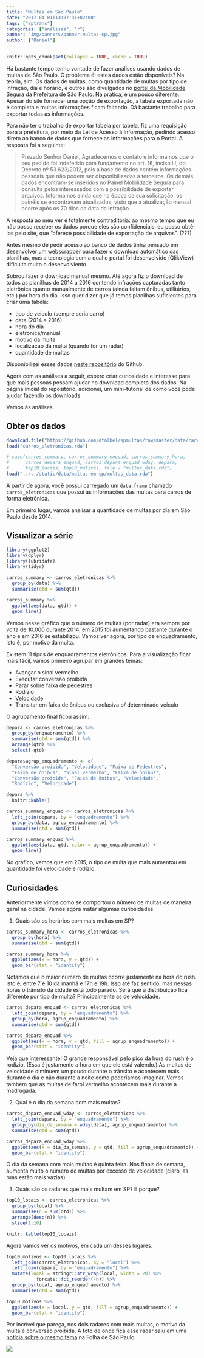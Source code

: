 ```yaml
---
title: "Multas em São Paulo"
date: "2017-04-01T13:07:31+02:00"
tags: ["sptrans"]
categories: ["análises", "r"]
banner: "img/banners/banner-multas-sp.jpg"
author: ["Daniel"]
---
```


```r
knitr::opts_chunk$set(collapse = TRUE, cache = TRUE)
```

Há bastante tempo tenho vontade de fazer análises usando dados de multas de São Paulo. 
O problema é: estes dados estão disponíveis? Na teoria, sim. Os dados de multas, como
quantidade de multas por tipo de infração, dia e horário, e outros são divulgados no
[portal da Mobilidade Segura](http://mobilidadesegura.prefeitura.sp.gov.br/QvAJAXZfc/opendoc.htm?document=Painel_Mobilidade_Segura.qvw&host=QVS%40c65v27i&anonymous=true) da Prefeitura de São Paulo. Na prática, é um pouco
diferente. Apesar do site fornecer uma opção de exportação, a tabela 
exportada não é completa e muitas informações ficam faltando. Dá bastante trabalho
para exportar todas as informações.

Para não ter o trabalho de exportar tabela por tabela, fiz uma requisição para a
prefeitura, por meio da Lei de Acesso à Informação, pedindo acesso direto ao banco de 
dados que fornece as informações para o Portal. A resposta foi a seguinte:

> Prezado Senhor Daniel, Agradecemos o contato e informamos que o seu pedido foi indeferido com fundamento no art. 16, inciso III, do Decreto nº 53.623/2012, pois a base de dados contém informações pessoais que não podem ser disponibilizadas a terceiros. Os demais dados encontram-se inseridos no Painel Mobilidade Segura para consulta pelos interessados com a possibilidade de exportar arquivos. Informamos ainda que na época da sua solicitação, os painéis se encontravam atualizados, visto que a atualização mensal ocorre após os 70 dias da data da infração 

A resposta ao meu ver é totalmente contraditória: ao mesmo tempo que eu não posso 
receber os dados porque eles são confidenciais, eu posso obtê-los pelo site, que
"oferece possibilidade de exportação de arquivos". (???)

Antes mesmo de pedir acesso ao banco de dados tinha pensado em desenvolver um 
webscrapper para fazer o download automático das planilhas, mas a tecnologia com 
a qual o portal foi desenvolvido (QlikView) dificulta muito o desenvolviento.

Sobrou fazer o download manual mesmo. Até agora fiz o download de todos as planilhas
de 2014 a 2016 contendo infrações capturadas tanto eletrônica quanto manualmente 
de carros (ainda faltam ônibus, utilitários, etc.) por hora do dia. Isso quer dizer
que já temos planilhas suficientes para criar uma tabela:

* tipo de veículo (sempre seria carro)
* data (2014 a 2016)
* hora do dia
* eletronica/manual
* motivo da multa
* localizacao da multa (quando for um radar)
* quantidade de multas

Disponibilizei esses dados [neste repositório](https://github.com/dfalbel/spmultas)
do Github. 

Agora com as análises a seguir, espero criar curiosidade e interesse para que mais
pessoas possam ajudar no download completo dos dados. Na página inicial do 
repositório, adicionei, um mini-tutorial de como você pode ajudar fazendo os 
downloads.

Vamos às análises.

## Obter os dados

```r
download.file("https://github.com/dfalbel/spmultas/raw/master/data/carros_eletronicas.rda", "carros_eletronicas.rda")
load("carros_eletronicas.rda")
```

```r
# save(carros_summary, carros_summary_enquad, carros_summary_hora,
#      carros_depara_enquad, carros_depara_enquad_wday, depara,
#      top10_locais, top10_motivos, file = "multas_data.rda")
load("../../static/data/multas-em-sp/multas_data.rda")
```


A partir de agora, você possui carregado um `data.frame` chamado `carros_eletronicas`
que possui as informações das multas para carros de forma eletrônica.

Em primeiro lugar, vamos analisar a quantidade de multas por dia em São Paulo desde
2014.

## Visualizar a série

```r
library(ggplot2)
library(dplyr)
library(lubridate)
library(tidyr)
```

```r
carros_summary <- carros_eletronicas %>%
  group_by(data) %>%
  summarise(qtd = sum(qtd))
```

```r
carros_summary %>% 
  ggplot(aes(data, qtd)) +
  geom_line()
```

Vemos nesse gráfico que o número de multas (por radar) era sempre por volta de 10.000
durante 2014, em 2015 foi aumentando bastante durante o ano e em 2016 se estabilizou.
Vamos ver agora, por tipo de enquadramento, isto é, por motivo da multa.

Existem 11 tipos de enquadramentos eletrônicos. Para a visualização ficar mais fácil,
vamos primeiro agrupar em grandes temas:

* Avançar o sinal vermelho
* Executar conversão proibida
* Parar sobre faixa de pedestres
* Rodízio
* Velocidade
* Transitar em faixa de ônibus ou exclusiva p/ determinado veículo

O agrupamento final ficou assim:

```r
depara <- carros_eletronicas %>%
  group_by(enquadramento) %>%
  summarise(qtd = sum(qtd)) %>% 
  arrange(qtd) %>%
  select(-qtd)
```


```r
depara$agrup_enquadramento <- c(
  "Conversão proibida", "Velocidade", "Faixa de Pedestres", 
  "Faixa de ônibus", "Sinal vermelho", "Faixa de ônibus",
  "Conversão proibida", "Faixa de ônibus", "Velocidade",
  "Rodízio", "Velocidade")

depara %>% 
  knitr::kable()
```


```r
carros_summary_enquad <- carros_eletronicas %>%
  left_join(depara, by = "enquadramento") %>%
  group_by(data, agrup_enquadramento) %>%
  summarise(qtd = sum(qtd))
```

```r
carros_summary_enquad %>% 
  ggplot(aes(data, qtd, color = agrup_enquadramento)) +
  geom_line()
```

No gráfico, vemos que em 2015, o tipo de multa que mais aumentou em quantidade foi
velocidade e rodízio. 

## Curiosidades

Anteriormente vimos como se comportou o número de multas de maneira geral na cidade.
Vamos agora matar algumas curiosidades.

1. Quais são os horários com mais multas em SP?

```r
carros_summary_hora <- carros_eletronicas %>% 
  group_by(hora) %>%
  summarise(qtd = sum(qtd))
```

```r
carros_summary_hora %>%
  ggplot(aes(x = hora, y = qtd)) +
  geom_bar(stat = "identity")
```

Notamos que o maior número de multas ocorre justamente na hora do rush. Isto é,
entre 7 e 10 da manhã e 17h e 19h. Isso até faz sentido, mas nessas horas o trânsito
da cidade está todo parado. Será que a distribuição fica diferente por tipo de multa?
Principalmente as de velocidade.

```r
carros_depara_enquad <- carros_eletronicas %>% 
  left_join(depara, by = "enquadramento") %>%
  group_by(hora, agrup_enquadramento) %>%
  summarise(qtd = sum(qtd))
```

```r
carros_depara_enquad %>%
  ggplot(aes(x = hora, y = qtd, fill = agrup_enquadramento)) +
  geom_bar(stat = "identity")
```

Veja que interessante! O grande responsável pelo pico da hora do rush é o rodízio.
(Essa é justamente a hora em que ele está valendo.) As multas de velocidade diminuem 
um pouco durante o trânsito e acontecem mais durante o dia e não durante a noite
como poderíamos imaginar. Vemos também que as multas de farol vermelho acontecem mais
durante a madrugada.

2. Qual é o dia da semana com mais multas?

```r
carros_depara_enquad_wday <- carros_eletronicas %>% 
  left_join(depara, by = "enquadramento") %>%
  group_by(dia_da_semana = wday(data), agrup_enquadramento) %>%
  summarise(qtd = sum(qtd))
```

```r
carros_depara_enquad_wday %>%
  ggplot(aes(x = dia_da_semana, y = qtd, fill = agrup_enquadramento)) +
  geom_bar(stat = "identity")
```

O dia da semana com mais multas é quinta feira. Nos finais de semana, aumenta muito
o número de multas por excesso de velocidade (claro, as ruas estão mais vazias).

3. Quais são os radares que mais multam em SP? E porque?

```r
top10_locais <- carros_eletronicas %>%
  group_by(local) %>%
  summarise(n = sum(qtd)) %>%
  arrange(desc(n)) %>%
  slice(1:10)
```

```r
knitr::kable(top10_locais)
```

Agora vamos ver os motivos, em cada um desses lugares.

```r
top10_motivos <- top10_locais %>%
  left_join(carros_eletronicas, by = "local") %>%
  left_join(depara, by = "enquadramento") %>%
  mutate(local = stringr::str_wrap(local, width = 20) %>% 
           forcats::fct_reorder(-n)) %>%
  group_by(local, agrup_enquadramento) %>%
  summarise(qtd = sum(qtd))
```

```r
top10_motivos %>%
  ggplot(aes(x = local, y = qtd, fill = agrup_enquadramento)) +
  geom_bar(stat = "identity")
```

Por incrível que pareça, nos dois radares com mais multas, o motivo da multa é conversão proibida.
A foto de onde fica esse radar saiu em uma [notícia sobre o mesmo tema](http://www1.folha.uol.com.br/cotidiano/2015/07/1660793-radar-campeao-aplica-375-mil-multas-em-um-ano-na-ponte-das-bandeiras.shtml) na Folha de
São Paulo.

![](/img/blog/multas-em-sp/radar-chateubriant.jpeg)

